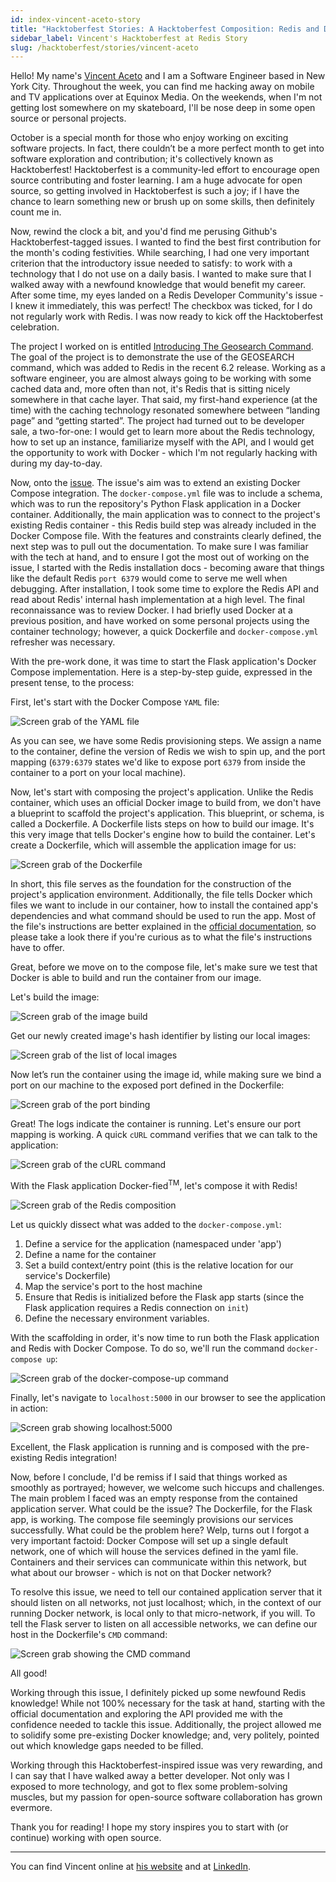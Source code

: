 ```yaml
---
id: index-vincent-aceto-story
title: "Hacktoberfest Stories: A Hacktoberfest Composition: Redis and Docker"
sidebar_label: Vincent's Hacktoberfest at Redis Story
slug: /hacktoberfest/stories/vincent-aceto
---
```


Hello!  My name's [Vincent Aceto](https://www.vincentaceto.com/) and I am a Software Engineer based in New York City.  Throughout the week, you can find me hacking away on mobile and TV applications over at Equinox Media.  On the weekends, when I'm not getting lost somewhere on my skateboard, I'll be nose deep in some open source or personal projects.

October is a special month for those who enjoy working on exciting software projects.  In fact, there couldn’t be a more perfect month to get into software exploration and contribution; it's collectively known as Hacktoberfest!  Hacktoberfest is a community-led effort to encourage open source contributing and foster learning.  I am a huge advocate for open source, so getting involved in Hacktoberfest is such a joy; if I have the chance to learn something new or brush up on some skills, then definitely count me in.

Now, rewind the clock a bit, and you'd find me perusing Github's Hacktoberfest-tagged issues.  I wanted to find the best first contribution for the month's coding festivities.  While searching, I had one very important criterion that the introductory issue needed to satisfy: to work with a technology that I do not use on a daily basis.  I wanted to make sure that I walked away with a newfound knowledge that would benefit my career.  After some time, my eyes landed on a Redis Developer Community's issue - I knew it immediately, this was perfect!  The checkbox was ticked, for I do not regularly work with Redis.  I was now ready to kick off the Hacktoberfest celebration.

The project I worked on is entitled [Introducing The Geosearch Command](https://github.com/redis-developer/introducing-the-geosearch-command).   The goal of the project is to demonstrate the use of the GEOSEARCH command, which was added to Redis in the recent 6.2 release.  Working as a software engineer, you are almost always going to be working with some cached data and, more often than not, it's Redis that is sitting nicely somewhere in that cache layer.  That said, my first-hand experience (at the time) with the caching technology resonated somewhere between “landing page” and “getting started”.  The project had turned out to be developer sale, a two-for-one: I would get to learn more about the Redis technology, how to set up an instance, familiarize myself with the API, and I would get the opportunity to work with Docker - which I'm not regularly hacking with during my day-to-day.

Now, onto the [issue](https://github.com/redis-developer/introducing-the-geosearch-command/issues/5).  The issue's aim was to extend an existing Docker Compose integration.  The `docker-compose.yml` file was to include a schema, which was to run the repository's Python Flask application in a Docker container.  Additionally, the main application was to connect to the project's existing Redis container - this Redis build step was already included in the Docker Compose file.  With the features and constraints clearly defined, the next step was to pull out the documentation.  To make sure I was familiar with the tech at hand, and to ensure I got the most out of working on the issue, I started with the Redis installation docs - becoming aware that things like the default Redis `port 6379` would come to serve me well when debugging.  After installation, I took some time to explore the Redis API and read about Redis' internal hash implementation at a high level.  The final reconnaissance was to review Docker.  I had briefly used Docker at a previous position, and have worked on some personal projects using the container technology; however, a quick Dockerfile and `docker-compose.yml` refresher was necessary.

With the pre-work done, it was time to start the Flask application's Docker Compose implementation.  Here is a step-by-step guide, expressed in the present tense, to the process:

First, let's start with the Docker Compose `YAML` file:

![Screen grab of the YAML file](images/1-docker-compose-yaml.png)

As you can see, we have some Redis provisioning steps.  We assign a name to the container, define the version of Redis we wish to spin up, and the port mapping (`6379:6379` states we'd like to expose port `6379` from inside the container to a port on your local machine).

Now, let's start with composing the project's application.  Unlike the Redis container, which uses an official Docker image to build from, we don't have a blueprint to scaffold the project's application.  This blueprint, or schema, is called a Dockerfile.  A Dockerfile lists steps on how to build our image.  It's this very image that tells Docker's engine how to build the container.  Let's create a Dockerfile, which will assemble the application image for us:

![Screen grab of the Dockerfile](images/2-dockerfile.png)

In short, this file serves as the foundation for the construction of the project's application environment.  Additionally, the file tells Docker which files we want to include in our container, how to install the contained app's dependencies and what command should be used to run the app. Most of the file's instructions are better explained in the [official documentation](https://docs.docker.com/engine/reference/builder/), so please take a look there if you're curious as to what the file's instructions have to offer.

Great, before we move on to the compose file, let's make sure we test that Docker is able to build and run the container from our image.

Let's build the image:

![Screen grab of the image build](images/3-build-image.png)

Get our newly created image's hash identifier by listing our local images:

![Screen grab of the list of local images](images/4-list-local-images.png)

Now let’s run the container using the image id, while making sure we bind a port on our machine to the exposed port defined in the Dockerfile:

![Screen grab of the port binding](images/5-run-container-bind-port.png)

Great!  The logs indicate the container is running.  Let's ensure our port mapping is working.  A quick `cURL` command verifies that we can talk to the application:

![Screen grab of the cURL command](images/6-curl.png)

With the Flask application Docker-fied<sup>TM</sup>, let's compose it with Redis!

![Screen grab of the Redis composition](images/7-compose-with-Redis.png)

Let us quickly dissect what was added to the `docker-compose.yml`:

1. Define a service for the application (namespaced under 'app')
2. Define a name for the container
3. Set a build context/entry point (this is the relative location for our service's Dockerfile)
4. Map the service's port to the host machine
5. Ensure that Redis is initialized before the Flask app starts (since the Flask application requires a Redis connection on `init`)
6. Define the necessary environment variables.

With the scaffolding in order, it's now time to run both the Flask application and Redis with Docker Compose.  To do so, we'll run the command `docker-compose up`:

![Screen grab of the docker-compose-up command](images/8-docker-compose-up.png)

Finally, let's navigate to `localhost:5000` in our browser to see the application in action:

![Screen grab showing localhost:5000](images/9-localhost-5000.png)

Excellent, the Flask application is running and is composed with the pre-existing Redis integration!

Now, before I conclude, I'd be remiss if I said that things worked as smoothly as portrayed; however, we welcome such hiccups and challenges.  The main problem I faced was an empty response from the contained application server.  What could be the issue?  The Dockerfile, for the Flask app, is working.  The compose file seemingly provisions our services successfully.  What could be the problem here?  Welp, turns out I forgot a very important factoid: Docker Compose will set up a single default network, one of which will house the services defined in the yaml file.  Containers and their services can communicate within this network, but what about our browser - which is not on that Docker network?

To resolve this issue, we need to tell our contained application server that it should listen on all networks, not just localhost; which, in the context of our running Docker network, is local only to that micro-network, if you will.  To tell the Flask server to listen on all accessible networks, we can define our host in the Dockerfile's `CMD` command:

![Screen grab showing the CMD command](images/10-cmd.png)

All good!

Working through this issue, I definitely picked up some newfound Redis knowledge!  While not 100% necessary for the task at hand, starting with the official documentation and exploring the API provided me with the confidence needed to tackle this issue.  Additionally, the project allowed me to solidify some pre-existing Docker knowledge; and, very politely, pointed out which knowledge gaps needed to be filled.

Working through this Hacktoberfest-inspired issue was very rewarding, and I can say that I have walked away a better developer.  Not only was I exposed to more technology, and got to flex some problem-solving muscles, but my passion for open-source software collaboration has grown evermore.

Thank you for reading!  I hope my story inspires you to start with (or continue) working with open source.

---

You can find Vincent online at [his website](https://www.vincentaceto.com/) and at [LinkedIn](https://www.linkedin.com/in/vinaceto).

